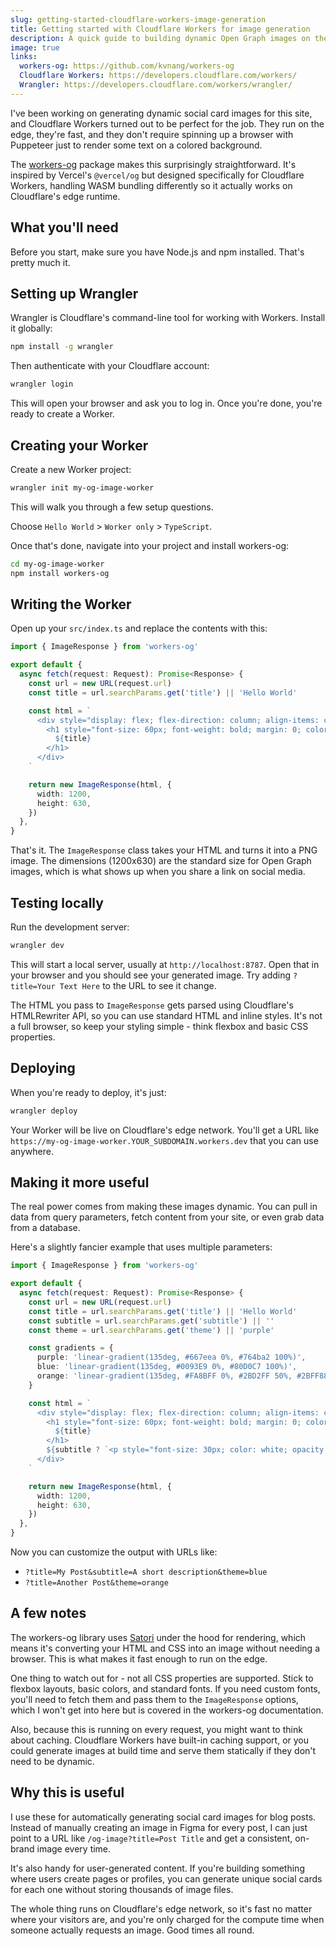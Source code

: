 ```yaml
---
slug: getting-started-cloudflare-workers-image-generation
title: Getting started with Cloudflare Workers for image generation
description: A quick guide to building dynamic Open Graph images on the edge with Cloudflare Workers and workers-og.
image: true
links:
  workers-og: https://github.com/kvnang/workers-og
  Cloudflare Workers: https://developers.cloudflare.com/workers/
  Wrangler: https://developers.cloudflare.com/workers/wrangler/
---
```


I've been working on generating dynamic social card images for this site, and Cloudflare Workers turned out to be perfect for the job. They run on the edge, they're fast, and they don't require spinning up a browser with Puppeteer just to render some text on a colored background.

The [workers-og](https://github.com/kvnang/workers-og) package makes this surprisingly straightforward. It's inspired by Vercel's `@vercel/og` but designed specifically for Cloudflare Workers, handling WASM bundling differently so it actually works on Cloudflare's edge runtime.

## What you'll need

Before you start, make sure you have Node.js and npm installed. That's pretty much it.

## Setting up Wrangler

Wrangler is Cloudflare's command-line tool for working with Workers. Install it globally:

```bash command
npm install -g wrangler
```

Then authenticate with your Cloudflare account:

```bash command
wrangler login
```

This will open your browser and ask you to log in. Once you're done, you're ready to create a Worker.

## Creating your Worker

Create a new Worker project:

```bash command
wrangler init my-og-image-worker
```

This will walk you through a few setup questions.

Choose `Hello World` > `Worker only` > `TypeScript`.

Once that's done, navigate into your project and install workers-og:

```bash command
cd my-og-image-worker
npm install workers-og
```

## Writing the Worker

Open up your `src/index.ts` and replace the contents with this:

```ts
import { ImageResponse } from 'workers-og'

export default {
  async fetch(request: Request): Promise<Response> {
    const url = new URL(request.url)
    const title = url.searchParams.get('title') || 'Hello World'

    const html = `
      <div style="display: flex; flex-direction: column; align-items: center; justify-content: center; height: 100%; width: 100%; font-family: sans-serif; background: linear-gradient(135deg, #667eea 0%, #764ba2 100%)">
        <h1 style="font-size: 60px; font-weight: bold; margin: 0; color: white; padding: 40px; text-align: center;">
          ${title}
        </h1>
      </div>
    `

    return new ImageResponse(html, {
      width: 1200,
      height: 630,
    })
  },
}
```

That's it. The `ImageResponse` class takes your HTML and turns it into a PNG image. The dimensions (1200x630) are the standard size for Open Graph images, which is what shows up when you share a link on social media.

## Testing locally

Run the development server:

```bash command
wrangler dev
```

This will start a local server, usually at `http://localhost:8787`. Open that in your browser and you should see your generated image. Try adding `?title=Your Text Here` to the URL to see it change.

The HTML you pass to `ImageResponse` gets parsed using Cloudflare's HTMLRewriter API, so you can use standard HTML and inline styles. It's not a full browser, so keep your styling simple - think flexbox and basic CSS properties.

## Deploying

When you're ready to deploy, it's just:

```bash command
wrangler deploy
```

Your Worker will be live on Cloudflare's edge network. You'll get a URL like `https://my-og-image-worker.YOUR_SUBDOMAIN.workers.dev` that you can use anywhere.

## Making it more useful

The real power comes from making these images dynamic. You can pull in data from query parameters, fetch content from your site, or even grab data from a database.

Here's a slightly fancier example that uses multiple parameters:

```ts
import { ImageResponse } from 'workers-og'

export default {
  async fetch(request: Request): Promise<Response> {
    const url = new URL(request.url)
    const title = url.searchParams.get('title') || 'Hello World'
    const subtitle = url.searchParams.get('subtitle') || ''
    const theme = url.searchParams.get('theme') || 'purple'

    const gradients = {
      purple: 'linear-gradient(135deg, #667eea 0%, #764ba2 100%)',
      blue: 'linear-gradient(135deg, #0093E9 0%, #80D0C7 100%)',
      orange: 'linear-gradient(135deg, #FA8BFF 0%, #2BD2FF 50%, #2BFF88 100%)',
    }

    const html = `
      <div style="display: flex; flex-direction: column; align-items: center; justify-content: center; height: 100%; width: 100%; font-family: sans-serif; background: ${gradients[theme] || gradients.purple}">
        <h1 style="font-size: 60px; font-weight: bold; margin: 0; color: white; padding: 40px 80px 20px; text-align: center;">
          ${title}
        </h1>
        ${subtitle ? `<p style="font-size: 30px; color: white; opacity: 0.9; margin: 0; padding: 0 80px;">${subtitle}</p>` : ''}
      </div>
    `

    return new ImageResponse(html, {
      width: 1200,
      height: 630,
    })
  },
}
```

Now you can customize the output with URLs like:
- `?title=My Post&subtitle=A short description&theme=blue`
- `?title=Another Post&theme=orange`

## A few notes

The workers-og library uses [Satori](https://github.com/vercel/satori) under the hood for rendering, which means it's converting your HTML and CSS into an image without needing a browser. This is what makes it fast enough to run on the edge.

One thing to watch out for - not all CSS properties are supported. Stick to flexbox layouts, basic colors, and standard fonts. If you need custom fonts, you'll need to fetch them and pass them to the `ImageResponse` options, which I won't get into here but is covered in the workers-og documentation.

Also, because this is running on every request, you might want to think about caching. Cloudflare Workers have built-in caching support, or you could generate images at build time and serve them statically if they don't need to be dynamic.

## Why this is useful

I use these for automatically generating social card images for blog posts. Instead of manually creating an image in Figma for every post, I can just point to a URL like `/og-image?title=Post Title` and get a consistent, on-brand image every time.

It's also handy for user-generated content. If you're building something where users create pages or profiles, you can generate unique social cards for each one without storing thousands of image files.

The whole thing runs on Cloudflare's edge network, so it's fast no matter where your visitors are, and you're only charged for the compute time when someone actually requests an image. Good times all round.
